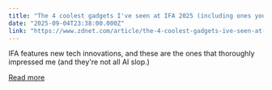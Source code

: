 ```yaml
---
title: "The 4 coolest gadgets I've seen at IFA 2025 (including ones you can actually buy)"
date: "2025-09-04T23:38:00.000Z"
link: "https://www.zdnet.com/article/the-4-coolest-gadgets-ive-seen-at-ifa-2025-including-ones-you-can-actually-buy/"
---
```


IFA features new tech innovations, and these are the ones that thoroughly impressed me (and they're not all AI slop.)

[Read more](https://www.zdnet.com/article/the-4-coolest-gadgets-ive-seen-at-ifa-2025-including-ones-you-can-actually-buy/)
